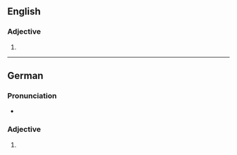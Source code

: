 ==English==

===Adjective===
{{head|en|comparative adjective}}

# {{en-comparative of|chic}}

----

==German==

===Pronunciation===
* {{audio|De-chicer.ogg|Audio|lang=de}}

===Adjective===
{{head|de|adjective form}}

# {{comparative of|chic|lang=de}}